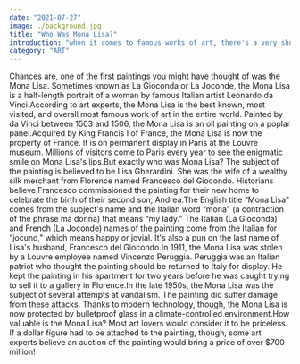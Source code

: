 ```yaml
---
date: "2021-07-27"
image: ./background.jpg
title: "Who Was Mona Lisa?"
introduction: "when it comes to famous works of art, there's a very short list of the most well-known paintings of all time. What notable, priceless paintings can you think of? Something by Van Gogh? Maybe one of Picasso's works?"
category: "ART"
---
```


Chances are, one of the first paintings you might have thought of was the Mona Lisa. Sometimes known as La Gioconda or La Joconde, the Mona Lisa is a half-length portrait of a woman by famous Italian artist Leonardo da Vinci.According to art experts, the Mona Lisa is the best known, most visited, and overall most famous work of art in the entire world. Painted by da Vinci between 1503 and 1506, the Mona Lisa is an oil painting on a poplar panel.Acquired by King Francis I of France, the Mona Lisa is now the property of France. It is on permanent display in Paris at the Louvre museum. Millions of visitors come to Paris every year to see the enigmatic smile on Mona Lisa's lips.But exactly who was Mona Lisa? The subject of the painting is believed to be Lisa Gherardini. She was the wife of a wealthy silk merchant from Florence named Francesco del Giocondo. Historians believe Francesco commissioned the painting for their new home to celebrate the birth of their second son, Andrea.The English title “Mona Lisa" comes from the subject's name and the Italian word “mona" (a contraction of the phrase ma donna) that means “my lady." The Italian (La Gioconda) and French (La Joconde) names of the painting come from the Italian for “jocund," which means happy or jovial. It's also a pun on the last name of Lisa's husband, Francesco del Giocondo.In 1911, the Mona Lisa was stolen by a Louvre employee named Vincenzo Peruggia. Peruggia was an Italian patriot who thought the painting should be returned to Italy for display. He kept the painting in his apartment for two years before he was caught trying to sell it to a gallery in Florence.In the late 1950s, the Mona Lisa was the subject of several attempts at vandalism. The painting did suffer damage from these attacks. Thanks to modern technology, though, the Mona Lisa is now protected by bulletproof glass in a climate-controlled environment.How valuable is the Mona Lisa? Most art lovers would consider it to be priceless. If a dollar figure had to be attached to the painting, though, some art experts believe an auction of the painting would bring a price of over $700 million!

